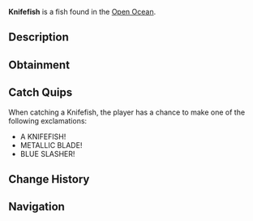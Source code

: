 {{FishInfobox
|image          = Knifefish.png
|rarity         = Legendary
|sea            = Second Sea
|location       = [[Open Ocean]]
|sublocation    = 
|sources        = Fishing Rod
|radar_location = 
|prog_speed     = -38
|xp             = 690
|weather        = Foggy
|time           = Night
|season         = Spring
|bait           = Lagoon Leech
|base_weight    = 170
|base_value     = 1380
|weight_range   = 100
|base_chance    = 26
|base_resil     = 28
}}
'''Knifefish''' is a {{Rarity|Legendary}} fish found in the [[Open Ocean]].

== Description ==
{{Description|A metallic black fish with blue accents and fins, slicing through the water.|Bestiary Entry}}

== Obtainment ==
{{Description|It cuts where the fog blinds all.|Bestiary Hint}}
{{Fish Availability|
Apex Fish Hunt/Apex Leviathan
Narwhal Hunt/Beluga/Second Sea
Narwhal Hunt/Magician Narwhal/Second Sea
Narwhal Hunt/Narwhal/Second Sea
Open Ocean
Open Ocean/Sea Leviathan
|top_rods      = 
Steady Rod\78992.6\117740.83;
Frostfire Rod\72295.64\112877.94;
Krampus's Rod\63019.65\138688.96;
Magma Rod\61292.16\140915;
Free Spirit Rod\55223.79\140263.38;
Fast Rod\41827.71\145018.63;
Firefly Rod\41185.5\144505.23;
Resourceful Rod\41676.49\144079.01;
Candy Cane Rod\41548.66\133272.36;
Buddy Bond Rod\32833.06\125763.57;
Astralhook Rod\48584.91\135085.43;
Trident Rod\41265.49\79213.62;
Blazebringer Rod\40872.92\114884.79;
Verdant Shear Rod\38582.12\121854.39;
No-Life Rod\28145.97\67668.58;
Ethereal Prism Rod\25331.34\70434.32;
Seraphic Rod\25091.35\69652.15;
Challenger's Rod\24232.33\66526.1;
Rod Of The Exalted One\23655.77\66004.25;
Rod Of The Forgotten Fang\23612.16\65459.41;
Rod Of The Depths\23038.59\63609.83;
Volcanic Rod\22356.55\61065.8;
Depthseeker Rod\22322.07\60196.02;
Zeus Rod\22229.7\60719.33;
Avalanche Rod\22086.67\59418.03
|recommended   = Free Spirit Rod
}}

== Catch Quips ==
When catching a Knifefish, the player has a chance to make one of the following exclamations:
* A KNIFEFISH!
* METALLIC BLADE!
* BLUE SLASHER!

== Change History ==
{{Change History|{{subst:Current Version}}}}

== Navigation ==
{{Fish Navbox|Open Ocean}}